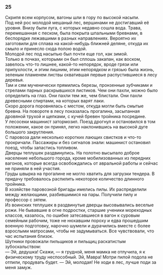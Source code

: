 ### 25 {-}

Скрипя всем корпусом, вагоны шли в гору по высокой насыпи.<br/> Под ней рос молодой мешаный лес, вершинами не достигавший её уровня. Внизу были луга, с которых недавно сошла вода. Трава, перемешанная с песком, была покрыта шпальными бревнами, в беспорядке лежавшими в разных направлениях. Вероятно их заготовили для сплава на какой-нибудь ближней деляне, откуда их смыло и принесло сюда полою водой.<br/> Молодой лес под насыпью был почти еще гол, как зимой.<br/> Только в почках, которыми он был сплошь закапан, как воском, завелось что-то лишнее, какой-то непорядок, вроде грязи или припухлости, и этим лишним, этим непорядком и грязью была жизнь, зеленым пламенем листвы охватившая первые распустившиеся в лесу деревья.<br/> Там и сям мученически прямились березы, пронзенные зубчиками и стрелами парных раскрывшихся листиков. Чем они пахли, можно было определить на глаз. Они пахли тем же, чем блистали. Они пахли древесными спиртами, на которых варят лаки.<br/> Скоро дорога поровнялась с местом, откуда могли быть смытые бревна. На повороте в лесу показалась прогалина, засыпанная дровяной трухой и щепками, с кучей бревен тройника посредине.<br/> У лесосеки машинист затормозил. Поезд дрогнул и остановился в том положении, какое он принял, легко наклонившись на высокой дуге большого закругления.<br/> С паровоза дали несколько коротких лающих свистков и что-то прокричали. Пассажиры и без сигналов знали: машинист остановил поезд, чтобы запастись топливом.<br/> Дверцы теплушек раздвинулись. На полотно высыпало доброе население небольшого города, кроме мобилизованных из передних вагонов, которые всегда освобождались от авральной работы и сейчас не приняли в ней участия.<br/> Груды швырка на прогалине не могло хватить для загрузки тендера. В придачу требовалось распилить некоторое количество длинного тройника.<br/> В хозяйстве паровозной бригады имелись пилы. Их распределили между желающими, разбившимися на пары. Получили пилу и профессор с зятем.<br/> Из воинских теплушек в раздвинутые дверцы высовывались веселые рожи. Не бывавшие в огне подростки, старшие ученики мореходных классов, казалось, по ошибке затесавшиеся в вагон к суровым семейным рабочим, тоже не нюхавшим пороху и едва прошедшим военную подготовку, нарочно шумели и дурачились вместе с более взрослыми матросами, чтобы не задумываться. Все чувствовали, что час испытания близок.<br/> Шутники провожали пильщиков и пильщиц раскатистым зубоскальством:<br/> — Эй, дедушка! Скажи, — я грудной, меня мамка не отлучила, я к физическому труду неспособный. Эй, Мавра! Мотри пилой подола не отпили, продувать будет. — Эй, молодая! Не ходи в лес, лучше поди за меня замуж.

